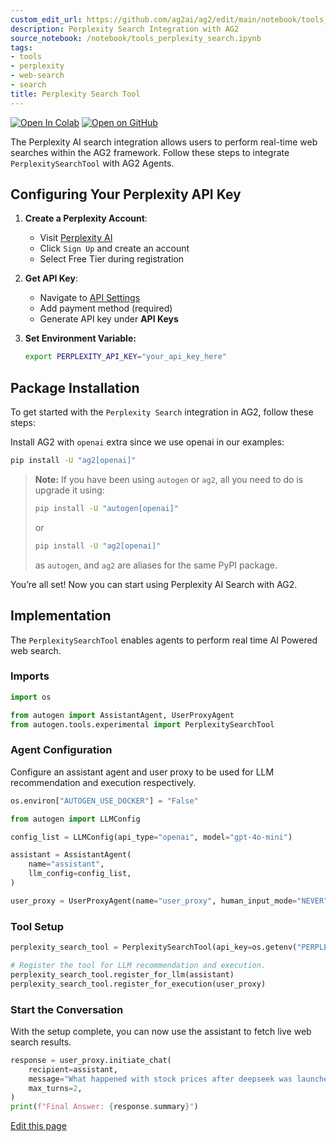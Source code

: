 ```yaml
---
custom_edit_url: https://github.com/ag2ai/ag2/edit/main/notebook/tools_perplexity_search.ipynb
description: Perplexity Search Integration with AG2
source_notebook: /notebook/tools_perplexity_search.ipynb
tags:
- tools
- perplexity
- web-search
- search
title: Perplexity Search Tool
---
```


<a href="https://colab.research.google.com/github/ag2ai/ag2/blob/main/notebook/tools_perplexity_search.ipynb" class="colab-badge" target="_blank"><img noZoom src="https://colab.research.google.com/assets/colab-badge.svg" alt="Open In Colab" /></a>
<a href="https://github.com/ag2ai/ag2/blob/main/notebook/tools_perplexity_search.ipynb" class="github-badge" target="_blank"><img noZoom src="https://img.shields.io/badge/Open%20on%20GitHub-grey?logo=github" alt="Open on GitHub" /></a>




The Perplexity AI search integration allows users to perform real-time
web searches within the AG2 framework. Follow these steps to integrate
`PerplexitySearchTool` with AG2 Agents.

## Configuring Your Perplexity API Key

1.  **Create a Perplexity Account**:

    -   Visit [Perplexity AI](https://www.perplexity.ai/)
    -   Click `Sign Up` and create an account
    -   Select Free Tier during registration

2.  **Get API Key**:

    -   Navigate to [API
        Settings](https://www.perplexity.ai/settings/api)
    -   Add payment method (required)
    -   Generate API key under **API Keys**

3.  **Set Environment Variable:**


    ```bash
    export PERPLEXITY_API_KEY="your_api_key_here"
    ```

## Package Installation

To get started with the `Perplexity Search` integration in AG2, follow
these steps:

Install AG2 with `openai` extra since we use openai in our examples:


```bash
pip install -U "ag2[openai]"
```

> **Note:** If you have been using `autogen` or `ag2`, all you need to
> do is upgrade it using:
>
>
> ```bash
> pip install -U "autogen[openai]"
> ```
>
> or
>
>
> ```bash
> pip install -U "ag2[openai]"
> ```
>
> as `autogen`, and `ag2` are aliases for the same PyPI package.

You’re all set! Now you can start using Perplexity AI Search with AG2.

## Implementation

The `PerplexitySearchTool` enables agents to perform real time AI
Powered web search.

### Imports


```python
import os

from autogen import AssistantAgent, UserProxyAgent
from autogen.tools.experimental import PerplexitySearchTool
```

### Agent Configuration

Configure an assistant agent and user proxy to be used for LLM
recommendation and execution respectively.


```python
os.environ["AUTOGEN_USE_DOCKER"] = "False"

from autogen import LLMConfig

config_list = LLMConfig(api_type="openai", model="gpt-4o-mini")

assistant = AssistantAgent(
    name="assistant",
    llm_config=config_list,
)

user_proxy = UserProxyAgent(name="user_proxy", human_input_mode="NEVER")
```

### Tool Setup


```python
perplexity_search_tool = PerplexitySearchTool(api_key=os.getenv("PERPLEXITY_API_KEY"), max_tokens=1000)

# Register the tool for LLM recommendation and execution.
perplexity_search_tool.register_for_llm(assistant)
perplexity_search_tool.register_for_execution(user_proxy)
```

### Start the Conversation

With the setup complete, you can now use the assistant to fetch live web
search results.


```python
response = user_proxy.initiate_chat(
    recipient=assistant,
    message="What happened with stock prices after deepseek was launched? please search the web.",
    max_turns=2,
)
print(f"Final Answer: {response.summary}")
```

<div className="edit-url-container">
    <a className="edit-url" href="https://github.com/ag2ai/ag2/edit/main/notebook/tools_perplexity_search.ipynb" target='_blank'><Icon icon="pen" iconType="solid" size="13px"/> Edit this page</a>
</div>

